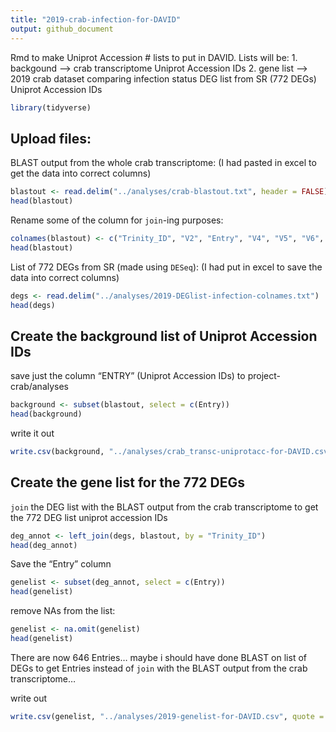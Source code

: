 ```yaml
---
title: "2019-crab-infection-for-DAVID"
output: github_document
---
```

Rmd to make Uniprot Accession # lists to put in DAVID. Lists will be: 
1. backgound --> crab transcriptome Uniprot Accession IDs
2. gene list --> 2019 crab dataset comparing infection status DEG list from SR (772 DEGs) Uniprot Accession IDs

```r
library(tidyverse)
```

## Upload files: 

BLAST output from the whole crab transcriptome: 
(I had pasted in excel to get the data into correct columns)
```r
blastout <- read.delim("../analyses/crab-blastout.txt", header = FALSE)
head(blastout)
```
Rename some of the column for `join`-ing purposes: 
```r
colnames(blastout) <- c("Trinity_ID", "V2", "Entry", "V4", "V5", "V6", "V7", "V8", "V9", "V10", "V11", "V12", "V13", "V14")
head(blastout)
```

List of 772 DEGs from SR (made using `DESeq`): 
(I had put in excel to save the data into correct columns)
```r
degs <- read.delim("../analyses/2019-DEGlist-infection-colnames.txt")
head(degs)
```

## Create the background list of Uniprot Accession IDs
save just the column "ENTRY" (Uniprot Accession IDs) to project-crab/analyses
```r
background <- subset(blastout, select = c(Entry))
head(background)
```

write it out 
```r
write.csv(background, "../analyses/crab_transc-uniprotacc-for-DAVID.csv", row.names = FALSE, quote = FALSE)
```

## Create the gene list for the 772 DEGs
`join` the DEG list with the BLAST output from the crab transcriptome to get the 772 DEG list uniprot accession IDs
```r
deg_annot <- left_join(degs, blastout, by = "Trinity_ID")
head(deg_annot)
```
Save the "Entry" column 
```r
genelist <- subset(deg_annot, select = c(Entry))
head(genelist)
```

remove NAs from the list:
```r
genelist <- na.omit(genelist)
head(genelist)
```
There are now 646 Entries... maybe i should have done BLAST on list of DEGs to get Entries instead of `join` with the BLAST output from the crab transcriptome... 

write out
```r
write.csv(genelist, "../analyses/2019-genelist-for-DAVID.csv", quote = FALSE, row.names = FALSE)
```
